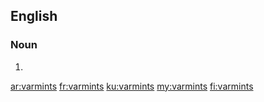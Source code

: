 ==English==

===Noun===
{{head|en|noun plural form}}

# {{plural of|varmint|lang=en}}

[[ar:varmints]]
[[fr:varmints]]
[[ku:varmints]]
[[my:varmints]]
[[fi:varmints]]